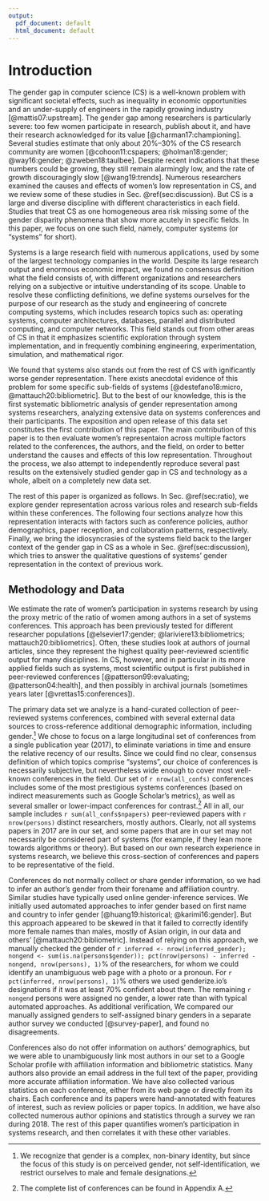 ```yaml
---
output:
  pdf_document: default
  html_document: default
---
```

# Introduction {#sec:intro}

The gender gap in computer science (CS) is a well-known problem with significant societal effects, such as inequality in economic opportunities and an under-supply of engineers in the rapidly growing industry [@mattis07:upstream]. The gender gap among researchers is particularly severe: too few women participate in research, publish about it, and have their research acknowledged for its value [@charman17:championing]. Several studies estimate that only about 20%--30% of the CS research community are women [@cohoon11:cspapers; @holman18:gender; @way16:gender; @zweben18:taulbee]. Despite recent indications that these numbers could be growing, they still remain alarmingly low, and the rate of growth discouragingly slow [@wang19:trends]. Numerous researchers examined the causes and effects of women's low representation in CS, and we review some of these studies in Sec. \@ref(sec:discussion). But CS is a large and diverse discipline with different characteristics in each field. Studies that treat CS as one homogeneous area risk missing some of the gender disparity phenomena that show more acutely in specific fields. In this paper, we focus on one such field, namely, computer systems (or "systems" for short).

Systems is a large research field with numerous applications, used by some of the largest technology companies in the world. Despite its large research output and enormous economic impact, we found no consensus definition what the field consists of, with different organizations and researchers relying on a subjective or intuitive understanding of its scope. Unable to resolve these conflicting definitions, we define systems ourselves for the purpose of our research as the study and engineering of concrete computing systems, which includes research topics such as: operating systems, computer architectures, databases, parallel and distributed computing, and computer networks. This field stands out from other areas of CS in that it emphasizes scientific exploration through system implementation, and in frequently combining engineering, experimentation, simulation, and mathematical rigor.
<!---
As Craig Partridge writes [@partridge98:increase]:

> "The classic systems paper presents an implementation or planned implementation. The implementation can be in software or hardware or both. The implementation's contribution is usually that it either achieves some new function, never before achieved, or it realizes an existing function more efficiently or effectively than previously."
--->

We found that systems also stands out from the rest of CS with ignificantly worse gender representation. There exists anecdotal evidence of this problem for some specific sub-fields of systems [@destefano18:micro, @mattauch20:bibliometric]. But to the best of our knowledge, this is the first systematic bibliometric analysis of gender representation among systems researchers, analyzing extensive data on systems conferences and their participants. The exposition and open release of this data set constitutes the first contribution of this paper. The main contribution of this paper is to then evaluate women's representaion across multiple factors related to the conferences, the authors, and the field, on order to better understand the causes and effects of this low representation. Throughout the process, we also attempt to independently reproduce several past results on the extensively studied gender gap in CS and technology as a whole, albeit on a completely new data set.


The rest of this paper is organized as follows. In Sec. \@ref(sec:ratio), we explore gender representation across various roles and research sub-fields within these conferences. The following four sections analyze how this representation interacts with factors such as conference policies, author demographics, paper reception, and collaboration patterns, respectively.  Finally, we bring the idiosyncrasies of the systems field back to the larger context of the gender gap in CS as a whole in Sec. \@ref(sec:discussion), which tries to answer the qualitative questions of systems' gender representation in the context of previous work.

## Methodology and Data {-}

We estimate the rate of women's participation in systems research by using the proxy metric of the ratio of women among authors in a set of systems conferences. This approach has been previously tested for different researcher populations [@elsevier17:gender; @lariviere13:bibliometrics; mattauch20:bibliometrics]. Often, these studies look at authors of journal articles, since they represent the highest quality peer-reviewed scientific output for many disciplines. In CS, however, and in particular in its more applied fields such as systems, most scientific output is first published in peer-reviewed conferences [@patterson99:evaluating; @patterson04:health], and then possibly in archival journals (sometimes years later [@vrettas15:conferences]).


The primary data set we analyze is a hand-curated collection of peer-reviewed systems conferences, combined with several external data sources to cross-reference additional demographic information, including gender.^[We recognize that gender is a complex, non-binary identity, but since the focus of this study is on perceived gender, not self-identification, we restrict ourselves to male and female designations.] We chose to focus on a large longitudinal set of conferences from a single publication year (2017), to eliminate variations in time and ensure the relative recency of our results. Since we could find no clear, consensus definition of which topics comprise "systems", our choice of conferences is necessarily subjective, but nevertheless wide enough to cover most well-known conferences in the field. Our set of `r nrow(all_confs)` conferences includes some of the most prestigious systems conferences (based on indirect measurements such as Google Scholar's metrics), as well as several smaller or lower-impact conferences for contrast.^[The complete list of conferences can be found in Appendix A.] All in all, our sample includes `r sum(all_confs$npapers)` peer-reviewed papers with `r nrow(persons)` distinct researchers, mostly authors.  Clearly, not all systems papers in 2017 are in our set, and some papers that are in our set may not necessarily be considered part of systems (for example, if they lean more towards algorithms or theory). But based on our own research experience in systems research, we believe this cross-section of conferences and papers to be representative of the field.

Conferences do not normally collect or share gender information, so we had to infer an author's gender from their forename and affiliation country. Similar studies have typically used online gender-inference services. We initially used automated approaches to infer gender based on first name and country to infer gender [@huang19:historical; @karimi16:gender]. But this approach appeared to be skewed in that it failed to correctly identify more female names than males, mostly of Asian origin, in our data and others' [@mattauch20:bibliometric]. Instead of relying on this approach, we manually checked the gender of
`r inferred <- nrow(inferred_gender); nongend <- sum(is.na(persons$gender)); pct(nrow(persons) - inferred - nongend, nrow(persons), 1)`%
of the researchers, for whom we could identify an unambiguous web page with a photo or a pronoun. For
`r pct(inferred, nrow(persons), 1)`%
others we used genderize.io's designations if it was at least 70% confident about them. The remaining
`r nongend` persons
were assigned no gender, a lower rate than with typical automated approaches.
As additional verification, We compared our manually assigned genders to self-assigned binary genders in a separate author survey we conducted [@survey-paper], and found no disagreements.

Conferences also do not offer information on authors' demographics, but we were able to unambiguously link most authors in our set to a Google Scholar profile with affiliation information and bibliometric statistics. Many authors also provide an email address in the full text of the paper, providing more accurate affiliation information. We have also collected various statistics on each conference, either from its web page or directly from its chairs. Each conference and its papers were hand-annotated with features of interest, such as review policies or paper topics. In addition, we have also collected numerous author opinions and statistics through a survey we ran during 2018. The rest of this paper quantifies women's participation in systems research, and then correlates it with these other variables.

